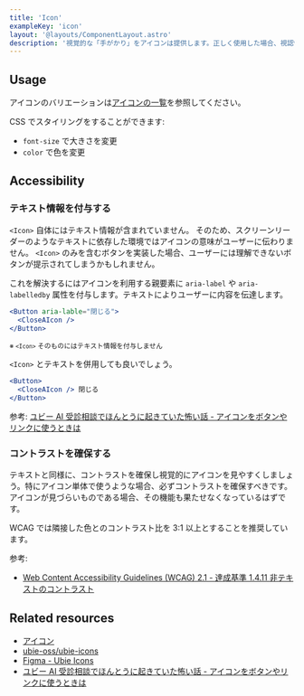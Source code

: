 ```yaml
---
title: 'Icon'
exampleKey: 'icon'
layout: '@layouts/ComponentLayout.astro'
description: '視覚的な「手がかり」をアイコンは提供します。正しく使用した場合、視認性の向上が期待できます。'
---
```


## Usage

アイコンのバリエーションは[アイコンの一覧](/design/icons)を参照してください。

CSS でスタイリングをすることができます:

- `font-size` で大きさを変更
- `color` で色を変更

## Accessibility

### テキスト情報を付与する

`<Icon>` 自体にはテキスト情報が含まれていません。
そのため、スクリーンリーダーのようなテキストに依存した環境ではアイコンの意味がユーザーに伝わりません。
`<Icon>` のみを含むボタンを実装した場合、ユーザーには理解できないボタンが提示されてしまうかもしれません。

これを解決するにはアイコンを利用する親要素に `aria-label` や `aria-labelledby` 属性を付与します。テキストによりユーザーに内容を伝達します。

```jsx
<Button aria-lable="閉じる">
  <CloseAIcon />
</Button>
```

<small>※ `<Icon>` そのものにはテキスト情報を付与しません</small>

`<Icon>` とテキストを併用しても良いでしょう。

```jsx
<Button>
  <CloseAIcon /> 閉じる
</Button>
```

参考: [ユビー AI 受診相談でほんとうに起きていた怖い話 - アイコンをボタンやリンクに使うときは](https://docs.google.com/presentation/d/1phP267dInvtrxTBQhlrxYkoTOTHJbKq6nTD5ljD-xSI/edit#slide=id.g107361d2158_0_251)

### コントラストを確保する

テキストと同様に、コントラストを確保し視覚的にアイコンを見やすくしましょう。特にアイコン単体で使うような場合、必ずコントラストを確保すべきです。
アイコンが見づらいものである場合、その機能も果たせなくなっているはずです。

WCAG では隣接した色とのコントラスト比を 3:1 以上とすることを推奨しています。

参考:

- [Web Content Accessibility Guidelines (WCAG) 2.1 - 達成基準 1.4.11 非テキストのコントラスト](https://waic.jp/translations/WCAG21/#non-text-contrast)

## Related resources

- [アイコン](/design/icons)
- [ubie-oss/ubie-icons](https://github.com/ubie-oss/ubie-icons)
- [Figma - Ubie Icons](https://www.figma.com/file/6dWoWbMuEHiVN5qi1ybDAa/Ubie-Icons?type=design&node-id=0%3A1&mode=design&t=yddL2kJ5U8BIO59w-1)
- [ユビー AI 受診相談でほんとうに起きていた怖い話 - アイコンをボタンやリンクに使うときは](https://docs.google.com/presentation/d/1phP267dInvtrxTBQhlrxYkoTOTHJbKq6nTD5ljD-xSI/edit#slide=id.g107361d2158_0_251)

